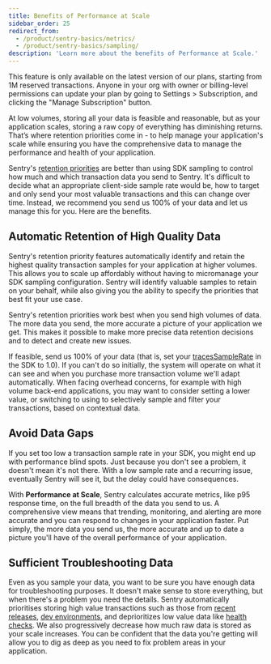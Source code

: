 ```yaml
---
title: Benefits of Performance at Scale
sidebar_order: 25
redirect_from:
  - /product/sentry-basics/metrics/
  - /product/sentry-basics/sampling/
description: 'Learn more about the benefits of Performance at Scale.'
---
```


<Note>

This feature is only available on the latest version of our plans, starting from 1M reserved transactions. Anyone in your org with owner or billing-level permissions can update your plan by going to Settings > Subscription, and clicking the "Manage Subscription" button.

</Note>

At low volumes, storing all your data is feasible and reasonable, but as your application scales, storing a raw copy of everything has diminishing returns. That’s where retention priorities come in - to help manage your application's scale while ensuring you have the comprehensive data to manage the performance and health of your application.

Sentry's [retention priorities](/product/performance/performance-at-scale/#retention-priorities) are better than using SDK sampling to control how much and which transaction data you send to Sentry. It's difficult to decide what an appropriate client-side sample rate would be, how to target and only send your most valuable transactions and this can change over time. Instead, we recommend you send us 100% of your data and let us manage this for you. Here are the benefits.

## Automatic Retention of High Quality Data

Sentry's retention priority features automatically identify and retain the highest quality transaction samples for your application at higher volumes. This allows you to scale up affordably without having to micromanage your SDK sampling configuration. Sentry will identify valuable samples to retain on your behalf, while also giving you the ability to specify the priorities that best fit your use case.


Sentry's retention priorities work best when you send high volumes of data. The more data you send, the more accurate a picture of your application we get. This makes it possible to make more precise data retention decisions and to detect and create new issues.

If feasible, send us 100% of your data (that is, set your [tracesSampleRate](/platform-redirect/?next=/performance/) in the SDK to 1.0). If you can't do so initially, the system will operate on what it can see and when you purchase more transaction volume we'll adapt automatically. When facing overhead concerns, for example with high volume back-end applications, you may want to consider setting a lower value, or switching to using to selectively sample and filter your transactions, based on contextual data.

## Avoid Data Gaps

If you set too low a transaction sample rate in your SDK, you might end up with performance blind spots. Just because you don't see a problem, it doesn't mean it's not there. With a low sample rate and a recurring issue, eventually Sentry will see it, but the delay could have consequences.

With **Performance at Scale**, Sentry calculates accurate metrics, like p95 response time, on the full breadth of the data you send to us. A comprehensive view means that trending, monitoring, and alerting are more accurate and you can respond to changes in your application faster. Put simply, the more data you send us, the more accurate and up to date a picture you'll have of the overall performance of your application.

## Sufficient Troubleshooting Data

Even as you sample your data, you want to be sure you have enough data for troubleshooting purposes. It doesn't make sense to store everything, but when there's a problem you need the details. Sentry automatically prioritises storing high value transactions such as those from [recent releases](/product/performance/performance-at-scale/#latest-release), [dev environments](/product/performance/performance-at-scale/#dev-environments), and deprioritizes low value data like [health checks](/product/performance/performance-at-scale/#health-checks). We also progressively decrease how much raw data is stored as your scale increases. You can be confident that the data you're getting will allow you to dig as deep as you need to fix problem areas in your application.
